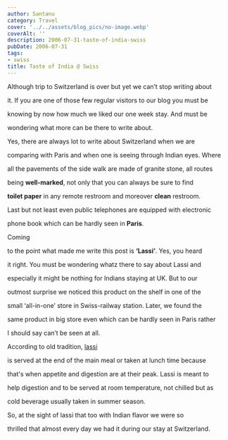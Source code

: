 ```yaml
---
author: Santanu
category: Travel
cover: '../../assets/blog_pics/no-image.webp'
coverAlt: ''
description: 2006-07-31-taste-of-india-swiss
pubDate: 2006-07-31
tags:
- swiss
title: Taste of India @ Swiss
---
```


Although trip to Switzerland is over but yet we can’t stop writing about

it. If you are one of those few regular visitors to our blog you must be

knowing by now how much we liked our one week stay. And must be

wondering what more can be there to write about.



  

Yes, there are always lot to write about Switzerland when we are

comparing with Paris and when one is seeing through Indian eyes. Where

all the pavements of the side walk are made of granite stone, all routes

being **well-marked**, not only that you can always be sure to find

**toilet paper** in any remote restroom and moreover **clean** restroom.

Last but not least even public telephones are equipped with electronic

phone book which can be hardly seen in **Paris**.



  



  

Coming

to the point what made me write this post is **‘Lassi’**. Yes, you heard

it right. You must be wondering whatz there to say about Lassi and

especially it might be nothing for Indians staying at UK. But to our

outmost surprise we noticed this product on the shelf in one of the

small ‘all-in-one’ store in Swiss-railway station. Later, we found the

same product in big store even which can be hardly seen in Paris rather

I should say can’t be seen at all.



  



  

According to old tradition, [lassi](http://en.wikipedia.org/wiki/lassi)

is served at the end of the main meal or taken at lunch time because

that's when appetite and digestion are at their peak. Lassi is meant to

help digestion and to be served at room temperature, not chilled but as

cold beverage usually taken in summer season.



So, at the sight of lassi that too with Indian flavor we were so

thrilled that almost every day we had it during our stay at Switzerland.